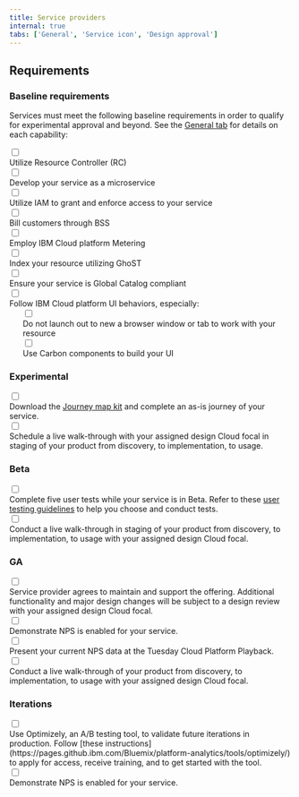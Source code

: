 ```yaml
---
title: Service providers
internal: true
tabs: ['General', 'Service icon', 'Design approval']
---
```


## Requirements

### Baseline requirements

Services must meet the following baseline requirements in order to qualify for experimental approval and beyond. See the [General tab](/getting-started/service-providers/general) for details on each capability:

<div className="ibm--col-lg-7 ibm--offset-lg-4">
<div classNameName="bx--form-item bx--checkbox-wrapper">
  <input id="bx--checkbox-1" className="bx--checkbox" type="checkbox" value="urc" name="checkbox" />
  <label style="display: block;" for="bx--checkbox-1" className="bx--checkbox-label">Utilize Resource Controller (RC)</label>
</div>
<div className="bx--form-item bx--checkbox-wrapper">
  <input id="bx--checkbox-2" className="bx--checkbox" type="checkbox" value="dys" name="checkbox" />
  <label style="display: block;" for="bx--checkbox-2" className="bx--checkbox-label">Develop your service as a microservice</label>
</div>
<div className="bx--form-item bx--checkbox-wrapper">
  <input id="bx--checkbox-3" className="bx--checkbox" type="checkbox" value="uit" name="checkbox" />
  <label style="display: block;" for="bx--checkbox-3" className="bx--checkbox-label">Utilize IAM to grant and enforce access to your service</label>
</div>
<div className="bx--form-item bx--checkbox-wrapper">
  <input id="bx--checkbox-4" className="bx--checkbox" type="checkbox" value="bct" name="checkbox" />
  <label style="display: block;" for="bx--checkbox-4" className="bx--checkbox-label">Bill customers through BSS</label>
</div>
<div className="bx--form-item bx--checkbox-wrapper">
  <input id="bx--checkbox-5" className="bx--checkbox" type="checkbox" value="eic" name="checkbox" />
  <label style="display: block;" for="bx--checkbox-5" className="bx--checkbox-label">Employ IBM Cloud platform Metering</label>
</div>
<div className="bx--form-item bx--checkbox-wrapper">
  <input id="bx--checkbox-6" className="bx--checkbox" type="checkbox" value="iyr" name="checkbox" />
  <label style="display: block;" for="bx--checkbox-6" className="bx--checkbox-label">Index your resource utilizing GhoST</label>
</div>
<div className="bx--form-item bx--checkbox-wrapper">
  <input id="bx--checkbox-7" className="bx--checkbox" type="checkbox" value="eys" name="checkbox" />
  <label style="display: block;" for="bx--checkbox-7" className="bx--checkbox-label">Ensure your service is Global Catalog compliant</label>
</div>
<div className="bx--form-item bx--checkbox-wrapper">
  <input id="bx--checkbox-8" className="bx--checkbox" type="checkbox" value="fip" name="checkbox" />
  <label style="display: block;" for="bx--checkbox-8" className="bx--checkbox-label">Follow IBM Cloud platform UI behaviors, especially:</label>
</div>
<div style="margin-left: 1.5rem" className="bx--form-item bx--checkbox-wrapper">
    <input id="bx--checkbox-9" className="bx--checkbox" type="checkbox" value="dol" name="checkbox" />
    <label style="display: block;" for="bx--checkbox-9" className="bx--checkbox-label">Do not launch out to new a browser window or tab to work with your resource</label>
  </div>
<div style="margin-left: 1.5rem" className="bx--form-item bx--checkbox-wrapper">
  <input id="bx--checkbox-10" className="bx--checkbox" type="checkbox" value="uccnew" name="checkbox" />
  <label style="display: block;" for="bx--checkbox-10" className="bx--checkbox-label">Use Carbon components to build your UI</label>
</div>
</div>

### Experimental

<div className="ibm--col-lg-7 ibm--offset-lg-4">
<div className="bx--form-item bx--checkbox-wrapper">
  <input id="bx--checkbox-11" className="bx--checkbox" type="checkbox" value="fip" name="checkbox" />
  <label style="display: block;" for="bx--checkbox-11" className="bx--checkbox-label">Download the <a href="http://journey-map.stage1.mybluemix.net/#" target="_blank">Journey map kit</a> and complete an as-is journey of your service.</label>
</div>
<div className="bx--form-item bx--checkbox-wrapper">
  <input id="bx--checkbox-12" className="bx--checkbox" type="checkbox" value="fip" name="checkbox" />
  <label style="display: block;" for="bx--checkbox-12" className="bx--checkbox-label">Schedule a live walk-through with your assigned design Cloud focal in staging of your product from discovery, to implementation, to usage.</label>
</div>
</div>

### Beta

<div className="ibm--col-lg-7 ibm--offset-lg-4">
<div className="bx--form-item bx--checkbox-wrapper">
  <input id="bx--checkbox-13" className="bx--checkbox" type="checkbox" value="fip" name="checkbox" />
  <label style="display: block;" for="bx--checkbox-13" className="bx--checkbox-label">Complete five user tests while your service is in Beta. Refer to these <a href="https://ibm.ent.box.com/notes/220208728866?s=9zaeshrkbe3u0xxsuj65kojx8ey0qw81" target="_blank">user testing guidelines</a> to help you choose and conduct tests.</label>
</div>
<div className="bx--form-item bx--checkbox-wrapper">
  <input id="bx--checkbox-14" className="bx--checkbox" type="checkbox" value="fip" name="checkbox" />
  <label style="display: block;" for="bx--checkbox-14" className="bx--checkbox-label">Conduct a live walk-through in staging of your product from discovery, to implementation, to usage with your assigned design Cloud focal.</label>
</div>
</div>

### GA

<div className="ibm--col-lg-7 ibm--offset-lg-4">
<div className="bx--form-item bx--checkbox-wrapper">
  <input id="bx--checkbox-15" className="bx--checkbox" type="checkbox" value="fip" name="checkbox" />
  <label style="display: block;" for="bx--checkbox-15" className="bx--checkbox-label">Service provider agrees to maintain and support the offering. Additional functionality and major design changes will be subject to a design review with your assigned design Cloud focal.</label>
</div>
<div className="bx--form-item bx--checkbox-wrapper">
  <input id="bx--checkbox-16" className="bx--checkbox" type="checkbox" value="fip" name="checkbox" />
  <label style="display: block;" for="bx--checkbox-16" className="bx--checkbox-label">Demonstrate NPS is enabled for your service.</label>
</div>
<div className="bx--form-item bx--checkbox-wrapper">
  <input id="bx--checkbox-17" className="bx--checkbox" type="checkbox" value="fip" name="checkbox" />
  <label style="display: block;" for="bx--checkbox-17" className="bx--checkbox-label">Present your current NPS data at the Tuesday Cloud Platform Playback.</label>
</div>
<div className="bx--form-item bx--checkbox-wrapper">
  <input id="bx--checkbox-18" className="bx--checkbox" type="checkbox" value="fip" name="checkbox" />
  <label style="display: block;" for="bx--checkbox-18" className="bx--checkbox-label">Conduct a live walk-through of your product from discovery, to implementation, to usage with your assigned design Cloud focal.</label>
</div>
</div>

### Iterations

<div className="ibm--col-lg-7 ibm--offset-lg-4">
<div className="bx--form-item bx--checkbox-wrapper">
  <input id="bx--checkbox-19" className="bx--checkbox" type="checkbox" value="fip" name="checkbox" />
  <label style="display: block;" for="bx--checkbox-19" className="bx--checkbox-label">Use Optimizely, an A/B testing tool, to validate future iterations in production. Follow [these instructions](https://pages.github.ibm.com/Bluemix/platform-analytics/tools/optimizely/) to apply for access, receive training, and to get started with the tool.</label>
</div>
<div className="bx--form-item bx--checkbox-wrapper">
  <input id="bx--checkbox-20" className="bx--checkbox" type="checkbox" value="fip" name="checkbox" />
  <label style="display: block;" for="bx--checkbox-20" className="bx--checkbox-label">Demonstrate NPS is enabled for your service.</label>
</div>
</div>
